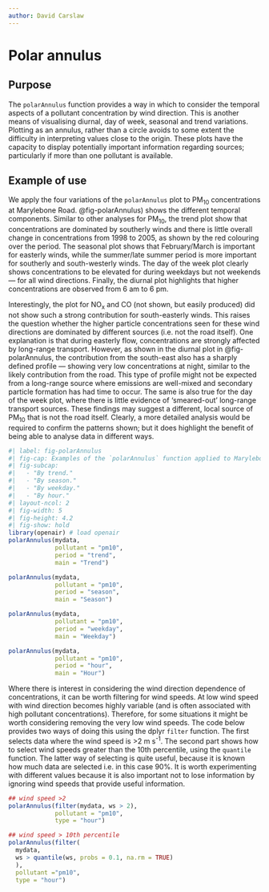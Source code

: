 ```yaml
---
author: David Carslaw
---
```


# Polar annulus  {#sec-polarAnnulus}


## Purpose {#sec-polarAnnulusBack}

The `polarAnnulus` function provides a way in which to consider the
temporal aspects of a pollutant concentration by wind direction. This
is another means of visualising diurnal, day of week, seasonal and
trend variations. Plotting as an annulus, rather than a circle avoids
to some extent the difficulty in interpreting values close to the
origin. These plots have the capacity to display potentially important
information regarding sources; particularly if more than one pollutant
is available.

## Example of use {#sec-examAnnulus}

We apply the four variations of the `polarAnnulus` plot to PM~10~
concentrations at Marylebone Road. @fig-polarAnnulus) shows the
different temporal components. Similar to other analyses for PM~10~,
the trend plot show that concentrations are dominated by southerly
winds and there is little overall change in concentrations from 1998
to 2005, as shown by the red colouring over the period. The seasonal
plot shows that February/March is important for easterly winds, while
the summer/late summer period is more important for southerly and
south-westerly winds. The day of the week plot clearly shows
concentrations to be elevated for during weekdays but not weekends ---
for all wind directions. Finally, the diurnal plot highlights that
higher concentrations are observed from 6 am to 6 pm.

Interestingly, the plot for NO~x~ and CO (not shown, but easily
produced) did not show such a strong contribution for south-easterly
winds. This raises the question whether the higher particle
concentrations seen for these wind directions are dominated by
different sources (i.e. not the road itself). One explanation is that
during easterly flow, concentrations are strongly affected by
long-range transport. However, as shown in the diurnal plot in @fig-polarAnnulus, the contribution from the south-east also has a
sharply defined profile --- showing very low concentrations at night,
similar to the likely contribution from the road. This type of profile
might not be expected from a long-range source where emissions are
well-mixed and secondary particle formation has had time to occur. The
same is also true for the day of the week plot, where there is little
evidence of 'smeared-out' long-range transport sources. These findings
may suggest a different, local source of PM~10~ that is not the road
itself. Clearly, a more detailed analysis would be required to confirm
the patterns shown; but it does highlight the benefit of being able to
analyse data in different ways.

```r
#| label: fig-polarAnnulus
#| fig-cap: Examples of the `polarAnnulus` function applied to Marylebone Road.
#| fig-subcap: 
#|   - "By trend."
#|   - "By season."
#|   - "By weekday."
#|   - "By hour."
#| layout-ncol: 2
#| fig-width: 5
#| fig-height: 4.2
#| fig-show: hold
library(openair) # load openair
polarAnnulus(mydata, 
             pollutant = "pm10", 
             period = "trend", 
             main = "Trend")

polarAnnulus(mydata, 
             pollutant = "pm10", 
             period = "season", 
             main = "Season")

polarAnnulus(mydata, 
             pollutant = "pm10", 
             period = "weekday", 
             main = "Weekday")

polarAnnulus(mydata, 
             pollutant = "pm10",
             period = "hour", 
             main = "Hour")
```

Where there is interest in considering the wind direction dependence
of concentrations, it can be worth filtering for wind speeds. At low
wind speed with wind direction becomes highly variable (and is often
associated with high pollutant concentrations). Therefore, for some
situations it might be worth considering removing the very low wind
speeds. The code below provides two ways of doing this using the [dplyr]{.pkg}
`filter` function. The first selects data where the wind speed is >2 m s^-1^. The second part shows how to select wind speeds greater
than the 10th percentile, using the `quantile` function. The latter
way of selecting is quite useful, because it is known how much data
are selected i.e. in this case 90%. It is worth experimenting with
different values because it is also important not to lose information
by ignoring wind speeds that provide useful information.

```r
## wind speed >2
polarAnnulus(filter(mydata, ws > 2), 
             pollutant = "pm10", 
             type = "hour")

## wind speed > 10th percentile
polarAnnulus(filter(
  mydata, 
  ws > quantile(ws, probs = 0.1, na.rm = TRUE)
  ),
  pollutant ="pm10", 
  type = "hour")
```
